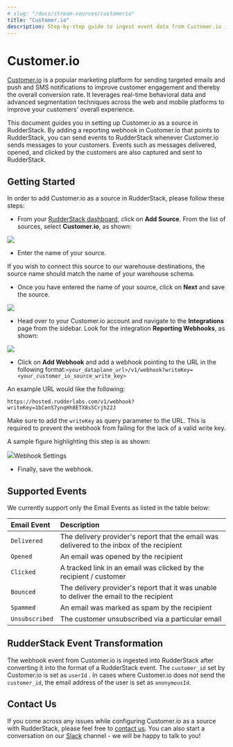 ```yaml
---
# slug: "/docs/stream-sources/customerio"
title: "Customer.io"
description: Step-by-step guide to ingest event data from Customer.io into RudderStack
---
```


# Customer.io

[Customer.io](https://customer.io/) is a popular marketing platform for sending targeted emails and push and SMS notifications to improve customer engagement and thereby the overall conversion rate. It leverages real-time behavioral data and advanced segmentation techniques across the web and mobile platforms to improve your customers' overall experience.

This document guides you in setting up Customer.io as a source in RudderStack. By adding a reporting webhook in Customer.io that points to RudderStack, you can send events to RudderStack whenever Customer.io sends messages to your customers. Events such as messages delivered, opened, and clicked by the customers are also captured and sent to RudderStack.

## Getting Started

In order to add Customer.io as a source in RudderStack, please follow these steps:

- From your [RudderStack dashboard](https://app.rudderlabs.com/), click on **Add Source**. From the list of sources, select **Customer.io**, as shown:

<img src="../../images/assets/image (20) (1).png" />

- Enter the name of your source.

<div class="infoBlock">
If you wish to connect this source to our warehouse destinations, the source name should match the name of your warehouse schema.

</div>

- Once you have entered the name of your source, click on **Next** and save the source.

<img src="../../images/assets/image (61).png" />

- Head over to your Customer.io account and navigate to the **Integrations** page from the sidebar. Look for the integration **Reporting Webhooks**, as shown:

<img src="../../images/assets/image (62).png" />

- Click on **Add Webhook** and add a webhook pointing to the URL in the following format:`<your_dataplane_url>/v1/webhook?writeKey=<your_customer_io_source_write_key>`

An example URL would like the following:

```http
https://hosted.rudderlabs.com/v1/webhook?writeKey=1bCenS7ynqHh8ETX8s5Crjh22J
```

<div class="warningBlock">
Make sure to add the <code class="inline-code">writeKey</code> as query parameter to the URL. This is required to prevent the webhook from failing for the lack of a valid write key.

</div>

A sample figure highlighting this step is as shown:

<img src="../../images/assets/image (30).png" /><span class="imageTitle">Webhook Settings</span>

- Finally, save the webhook.

## Supported Events

We currently support only the Email Events as listed in the table below:

| **Email Event** | **Description**                                                                           |
| :-------------- | :---------------------------------------------------------------------------------------- |
| `Delivered`     | The delivery provider's report that the email was delivered to the inbox of the recipient |
| `Opened`        | An email was opened by the recipient                                                      |
| `Clicked`       | A tracked link in an email was clicked by the recipient / customer                        |
| `Bounced`       | The delivery provider's report that it was unable to deliver the email to the recipient   |
| `Spammed`       | An email was marked as spam by the recipient                                              |
| `Unsubscribed`  | The customer unsubscribed via a particular email                                          |

## RudderStack Event Transformation

The webhook event from Customer.io is ingested into RudderStack after converting it into the format of a RudderStack event. The `customer_id` set by Customer.io is set as `userId` . In cases where Customer.io does not send the `customer_id`, the email address of the user is set as `anonymousId`.

## Contact Us

If you come across any issues while configuring Customer.io as a source with RudderStack, please feel free to [contact us](mailto:%20docs@rudderstack.com). You can also start a conversation on our [Slack](https://rudderstack.com/join-rudderstack-slack-community) channel - we will be happy to talk to you!
